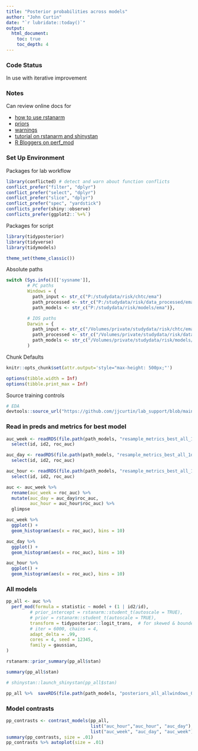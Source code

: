 ```yaml
---
title: "Posterior probabilities across models"
author: "John Curtin"
date: "`r lubridate::today()`"
output: 
  html_document:
    toc: true 
    toc_depth: 4
---
```


### Code Status

In use with iterative improvement

### Notes
 Can review online docs for 
 
 * [how to use rstanarm](https://cran.r-project.org/web/packages/rstanarm/vignettes/rstanarm.html)
 * [priors](https://cran.r-project.org/web/packages/rstanarm/vignettes/priors.html)
 * [warnings](https://mc-stan.org/misc/warnings.html)
 * [tutorial on rstanarm and shinystan](https://www.tqmp.org/RegularArticles/vol14-2/p099/p099.pdf)
 * [R Bloggers on perf_mod](https://www.r-bloggers.com/2019/12/tidyposteriors-bayesian-approach-to-model-comparison/)
 
### Set Up Environment

Packages for lab workflow 
```r
library(conflicted) # detect and warn about function conflicts
conflict_prefer("filter", "dplyr")
conflict_prefer("select", "dplyr")
conflict_prefer("slice", "dplyr")
conflict_prefer("spec", "yardstick")
conflicts_prefer(shiny::observe)
conflicts_prefer(ggplot2::`%+%`)
```

Packages for script
```r
library(tidyposterior)
library(tidyverse)
library(tidymodels)

theme_set(theme_classic()) 
```

Absolute paths
```r
switch (Sys.info()[['sysname']],
        # PC paths
        Windows = {
          path_input <- str_c("P:/studydata/risk/chtc/ema")
          path_processed <- str_c("P:/studydata/risk/data_processed/ema")
          path_models <- str_c("P:/studydata/risk/models/ema")},

        # IOS paths
        Darwin = {
          path_input <- str_c("/Volumes/private/studydata/risk/chtc/ema")
          path_processed <- str_c("/Volumes/private/studydata/risk/data_processed/ema")
          path_models <- str_c("/Volumes/private/studydata/risk/models/ema")}
        )
```


Chunk Defaults
```r
knitr::opts_chunk$set(attr.output='style="max-height: 500px;"')

options(tibble.width = Inf)
options(tibble.print_max = Inf)
```


Source training controls 
```r
# EDA
devtools::source_url("https://github.com/jjcurtin/lab_support/blob/main/fun_eda.R?raw=true")
```


### Read in preds and metrics for best model

```r

auc_week <- readRDS(file.path(path_models, "resample_metrics_best_all_1week_0_v4_kfold.rds")) %>% 
  select(id, id2, roc_auc)

auc_day <- readRDS(file.path(path_models, "resample_metrics_best_all_1day_0_v4_kfold.rds")) %>% 
  select(id, id2, roc_auc)

auc_hour <- readRDS(file.path(path_models, "resample_metrics_best_all_1hour_0_v4_kfold.rds")) %>% 
  select(id, id2, roc_auc)

auc <- auc_week %>% 
  rename(auc_week = roc_auc) %>% 
  mutate(auc_day = auc_day$roc_auc,
         auc_hour = auc_hour$roc_auc) %>% 
  glimpse
```

```r
auc_week %>% 
  ggplot() + 
  geom_histogram(aes(x = roc_auc), bins = 10)

auc_day %>% 
  ggplot() + 
  geom_histogram(aes(x = roc_auc), bins = 10)

auc_hour %>% 
  ggplot() + 
  geom_histogram(aes(x = roc_auc), bins = 10)
```

### All models

```r
pp_all <- auc %>% 
  perf_mod(formula = statistic ~ model + (1 | id2/id),
         # prior_intercept = rstanarm::student_t(autoscale = TRUE),
         # prior = rstanarm::student_t(autoscale = TRUE),
         transform = tidyposterior::logit_trans,  # for skewed & bounded AUC
         # iter = 6000, chains = 4,  
         adapt_delta = .99,
         cores = 4, seed = 12345,
         family = gaussian, 
)  
```

```r
rstanarm::prior_summary(pp_all$stan)
```

```r
summary(pp_all$stan)
```

```r
# shinystan::launch_shinystan(pp_all$stan)
```

```r
pp_all %>%  saveRDS(file.path(path_models, "posteriors_all_allwindows_0_v4_kfold.rds"))
```

### Model contrasts

```r
pp_contrasts <- contrast_models(pp_all, 
                                list("auc_hour","auc_hour", "auc_day"), 
                                list("auc_week", "auc_day", "auc_week"))
summary(pp_contrasts, size = .01)
pp_contrasts %>% autoplot(size = .01)
```

